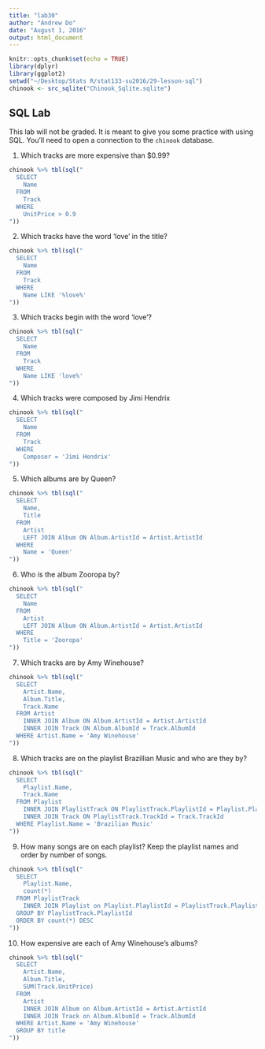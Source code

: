 ```yaml
---
title: "lab30"
author: "Andrew Do"
date: "August 1, 2016"
output: html_document
---
```


```r
knitr::opts_chunk$set(echo = TRUE)
library(dplyr)
library(ggplot2)
setwd("~/Desktop/Stats R/stat133-su2016/29-lesson-sql")
chinook <- src_sqlite("Chinook_Sqlite.sqlite")
```

## SQL Lab

This lab will not be graded.  It is meant to give you some practice with using SQL.  You'll need to open a connection to the `chinook` database.

1.  Which tracks are more expensive than $0.99?
```r
chinook %>% tbl(sql("
  SELECT 
    Name 
  FROM 
    Track 
  WHERE 
    UnitPrice > 0.9
"))
```

2.  Which tracks have the word 'love' in the title?
```r
chinook %>% tbl(sql("
  SELECT 
    Name
  FROM
    Track
  WHERE
    Name LIKE '%love%'
"))
```

3.  Which tracks begin with the word 'love'?
```r
chinook %>% tbl(sql("
  SELECT 
    Name
  FROM 
    Track 
  WHERE 
    Name LIKE 'love%'
"))
```

4.  Which tracks were composed by Jimi Hendrix
```r
chinook %>% tbl(sql("
  SELECT 
    Name 
  FROM 
    Track 
  WHERE 
    Composer = 'Jimi Hendrix'
"))
```

5.  Which albums are by Queen?
```r
chinook %>% tbl(sql("
  SELECT
    Name, 
    Title
  FROM
    Artist 
    LEFT JOIN Album ON Album.ArtistId = Artist.ArtistId 
  WHERE
    Name = 'Queen'
"))
```

6.  Who is the album Zooropa by?
```r
chinook %>% tbl(sql("
  SELECT 
    Name
  FROM 
    Artist
    LEFT JOIN Album ON Album.ArtistId = Artist.ArtistId
  WHERE 
    Title = 'Zooropa'
"))
```

7.  Which tracks are by Amy Winehouse?
```r
chinook %>% tbl(sql("
  SELECT
    Artist.Name, 
    Album.Title, 
    Track.Name 
  FROM Artist
    INNER JOIN Album ON Album.ArtistId = Artist.ArtistId
    INNER JOIN Track ON Album.AlbumId = Track.AlbumId
  WHERE Artist.Name = 'Amy Winehouse'
"))
```

8.  Which tracks are on the playlist Brazillian Music and who are they by?
```r
chinook %>% tbl(sql("
  SELECT 
    Playlist.Name, 
    Track.Name 
  FROM Playlist
    INNER JOIN PlaylistTrack ON PlaylistTrack.PlaylistId = Playlist.PlaylistId
    INNER JOIN Track ON PlaylistTrack.TrackId = Track.TrackId
  WHERE Playlist.Name = 'Brazilian Music'
"))
```

9.  How many songs are on each playlist? Keep the playlist names and order by number of songs.
```r
chinook %>% tbl(sql("
  SELECT 
    Playlist.Name, 
    count(*) 
  FROM PlaylistTrack
    INNER JOIN Playlist on Playlist.PlaylistId = PlaylistTrack.PlaylistId
  GROUP BY PlaylistTrack.PlaylistId
  ORDER BY count(*) DESC
"))
```

10.  How expensive are each of Amy Winehouse's albums?
```r
chinook %>% tbl(sql("
  SELECT 
    Artist.Name, 
    Album.Title, 
    SUM(Track.UnitPrice) 
  FROM 
    Artist
    INNER JOIN Album on Album.ArtistId = Artist.ArtistId
    INNER JOIN Track on Album.AlbumId = Track.AlbumId
  WHERE Artist.Name = 'Amy Winehouse'
  GROUP BY title
"))
```